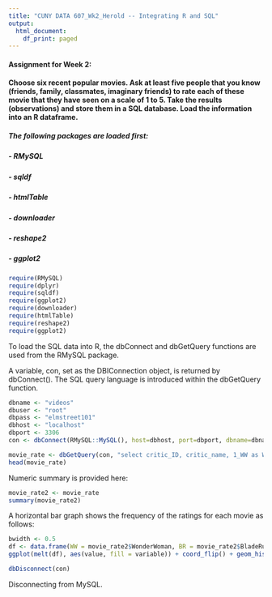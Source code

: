 ---
title: "CUNY DATA 607_Wk2_Herold -- Integrating R and SQL"
output:
  html_document:
    df_print: paged
---

#### Assignment for Week 2: 

#### Choose six recent popular movies. Ask at least five people that you know (friends, family, classmates, imaginary friends) to rate each of these movie that they have seen on a scale of 1 to 5. Take the results (observations) and store them in a SQL database. Load the information into an R dataframe.


##### The following packages are loaded first:

##### - RMySQL
##### - sqldf
##### - htmlTable
##### - downloader
##### - reshape2
##### - ggplot2



```{r packages, ECHO = TRUE, include=FALSE, cache=FALSE}
require(RMySQL)
require(dplyr)
require(sqldf)
require(ggplot2)
require(downloader)
require(htmlTable)
require(reshape2)
require(ggplot2)
```



To load the SQL data into R, the dbConnect and dbGetQuery functions are used from the RMySQL package. 

A variable, con, set as the DBIConnection object, is returned by dbConnect(). The SQL query language is introduced within the dbGetQuery function. 

```{r loading SQL data, ECHO = TRUE }
dbname <- "videos"
dbuser <- "root"
dbpass <- "elmstreet101"
dbhost <- "localhost"
dbport <- 3306
con <- dbConnect(RMySQL::MySQL(), host=dbhost, port=dbport, dbname=dbname, user=dbuser, password=dbpass)

movie_rate <- dbGetQuery(con, "select critic_ID, critic_name, 1_WW as WonderWoman, 2_BR as BladeRunner2049, 3_PA as War4PlanetApes, 4_AM as AmericanMade, 5_LJ as LastJedi, 6_IT as IT from critic_rate")
head(movie_rate)
```



Numeric summary is provided here:	

```{r summary}
movie_rate2 <- movie_rate
summary(movie_rate2)
```



A horizontal bar graph shows the frequency of the ratings for each movie as follows:

```{r bar graph}
bwidth <- 0.5
df <- data.frame(WW = movie_rate2$WonderWoman, BR = movie_rate2$BladeRunner2049, PA = movie_rate2$War4PlanetApes, AM = movie_rate2$AmericanMade, LJ = movie_rate2$LastJedi, IT = movie_rate$IT)
ggplot(melt(df), aes(value, fill = variable)) + coord_flip() + geom_histogram(binwidth=bwidth, position = "dodge") + xlab("Movie Ratings") + ylab("Freq") + ggtitle("Movies of 2017")
```

```{r}
dbDisconnect(con)
```


Disconnecting from MySQL.




